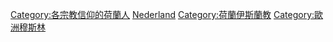 {{Commonscat|Muslims from the Netherlands}}

[[Category:各宗教信仰的荷蘭人|Category:各宗教信仰的荷蘭人]]
[[Category:各國穆斯林|Nederland]]
[[Category:荷蘭伊斯蘭教|Category:荷蘭伊斯蘭教]]
[[Category:歐洲穆斯林|Category:歐洲穆斯林]]